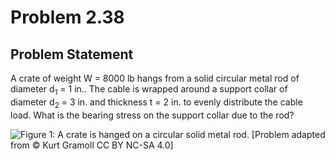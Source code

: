 # Problem 2.38 {.unnumbered}


## Problem Statement
A crate of weight W = 8000 lb hangs from a solid circular metal rod of diameter d<sub>1</sub> = 1 in.. The cable is wrapped around a support collar of diameter d<sub>2</sub> = 3 in. and thickness t = 2 in. to evenly distribute the cable load. What is the bearing stress on the support collar due to the rod? 


![Figure 1: A crate is hanged on a circular solid metal rod.](images/166.png){fig-alt="Picture with a crate hanging on a circular solid metal rod. The crate is being help up by a cable on each side. The circular metal rod is between two walls."}
\[Problem adapted from © Kurt Gramoll CC BY NC-SA 4.0\]
